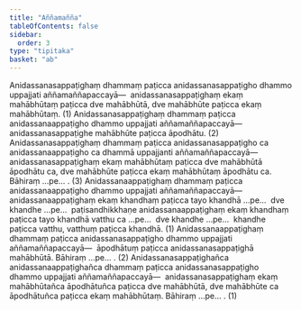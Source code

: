 ```yaml
---
title: "Aññamañña"
tableOfContents: false
sidebar:
  order: 3
type: "tipitaka"
basket: "ab"
---
```



<DynamicBreadcrumb />

<Division number="12">

<Paragraph number="2965">
Anidassanasappaṭighaṃ dhammaṃ paṭicca anidassanasappaṭigho dhammo uppajjati aññamaññapaccayā—  anidassanasappaṭighaṃ ekaṃ mahābhūtaṃ paṭicca dve mahābhūtā, dve mahābhūte paṭicca ekaṃ mahābhūtaṃ. (1)
</Paragraph>

<Paragraph number="2966">
Anidassanasappaṭighaṃ dhammaṃ paṭicca anidassanaappaṭigho dhammo uppajjati aññamaññapaccayā—  anidassanasappaṭighe mahābhūte paṭicca āpodhātu. (2)
</Paragraph>

<Paragraph number="2967">
Anidassanasappaṭighaṃ dhammaṃ paṭicca anidassanasappaṭigho ca anidassanaappaṭigho ca dhammā uppajjanti aññamaññapaccayā—  anidassanasappaṭighaṃ ekaṃ mahābhūtaṃ paṭicca dve mahābhūtā āpodhātu ca, dve mahābhūte paṭicca ekaṃ mahābhūtaṃ āpodhātu ca. Bāhiraṃ …pe… . (3)
</Paragraph>

</Division>
<Division number="13">

<Paragraph number="2968">
Anidassanaappaṭighaṃ dhammaṃ paṭicca anidassanaappaṭigho dhammo uppajjati aññamaññapaccayā—  anidassanaappaṭighaṃ ekaṃ khandhaṃ paṭicca tayo khandhā …pe…  dve khandhe …pe…  paṭisandhikkhaṇe anidassanaappaṭighaṃ ekaṃ khandhaṃ paṭicca tayo khandhā vatthu ca …pe…  dve khandhe …pe…  khandhe paṭicca vatthu, vatthuṃ paṭicca khandhā. (1)
</Paragraph>

<Paragraph number="2969">
Anidassanaappaṭighaṃ dhammaṃ paṭicca anidassanasappaṭigho dhammo uppajjati aññamaññapaccayā—  āpodhātuṃ paṭicca anidassanasappaṭighā mahābhūtā. Bāhiraṃ …pe… . (2)
</Paragraph>

</Division>
<Division number="14">

<Paragraph number="2970">
Anidassanasappaṭighañca anidassanaappaṭighañca dhammaṃ paṭicca anidassanasappaṭigho dhammo uppajjati aññamaññapaccayā—  anidassanasappaṭighaṃ ekaṃ mahābhūtañca āpodhātuñca paṭicca dve mahābhūtā, dve mahābhūte ca āpodhātuñca paṭicca ekaṃ mahābhūtaṃ. Bāhiraṃ …pe… . (1)
</Paragraph>
</Division>